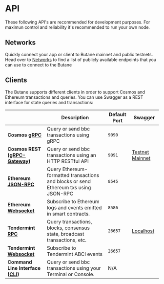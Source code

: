 # API

These following API's are recommended for development purposes. For maximun control and reliability it's recommended to run your own node.

## Networks

Quickly connect your app or client to Butane mainnet and public testnets. Head over to [Networks](./api/networks) to find a list of publicly available endpoints that you can use to connect to the Butane

## Clients

The Butane supports different clients in order to support Cosmos and Ethereum transactions and queries. You can use Swagger as a REST interface for state queries and transactions:

|                                                                                  | Description                                                                          | Default Port | Swagger                                                             |
| -------------------------------------------------------------------------------- | ------------------------------------------------------------------------------------ | ------------ | ------------------------------------------------------------------- |
| **Cosmos [gRPC](./cosmos-grpc.md#cosmos-grpc)**                                  | Query or send bbc transactions using gRPC                                          | `9090`       |                                                                     |
| **Cosmos REST ([gRPC-Gateway](./cosmos-grpc.md#cosmos-http-rest-grpc-gateway))** | Query or send bbc transactions using an HTTP RESTful API                           | `9091`       | [Testnet](https://bot.bbcscan.io/) [Mainnet](https://bot.bbcscan.io/) |
| **Ethereum [JSON-RPC](./ethereum-json-rpc/index.md)**                            | Query Ethereum-formatted transactions and blocks or send Ethereum txs using JSON-RPC | `8545`       |                                                                     |
| **Ethereum [Websocket](./ethereum-json-rpc/index.md#ethereum-websocket)**        | Subscribe to Ethereum logs and events emitted in smart contracts.                    | `8586`       |                                                                     |
| **Tendermint [RPC](#tendermint-rpc)**                                            | Query transactions, blocks, consensus state, broadcast transactions, etc.            | `26657`      | [Localhost](https://docs.tendermint.com/v0.34/rpc/)                 |
| **Tendermint [Websocket](#tendermint-websocket)**                                | Subscribe to Tendermint ABCI events                                                  | `26657`      |                                                                     |
| **Command Line Interface ([CLI](../../protocol/butane-cli))**                     | Query or send bbc transactions using your Terminal or Console.                     | N/A          |                                                                     |
